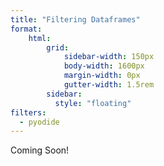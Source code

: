 ```yaml
--- 
title: "Filtering Dataframes"
format: 
    html:
        grid:
            sidebar-width: 150px
            body-width: 1600px
            margin-width: 0px
            gutter-width: 1.5rem
        sidebar:
          style: "floating"
filters:
  - pyodide
--- 
```


Coming Soon!
